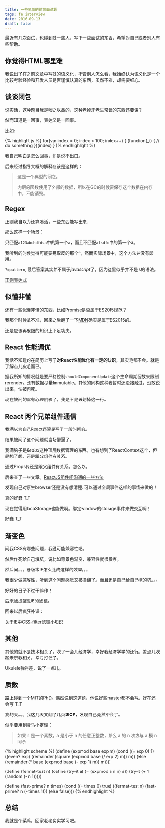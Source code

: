 ```yaml
---
title: 一些简单的前端面试题
tags: fe interview
date: 2016-09-13
draft: false
---
```


最近有几次面试，也碰到过一些人，写下一些面试的东西，希望对自己或者别人有些帮助。

## 你觉得HTML哪里难

我说出了在之前文章中写过的语义化，不管别人怎么看，我始终认为语义化是一个比较考验经验和开发人员是否谨慎认真的东西，虽然不难，却需要细心。

## 谈谈闭包

说实话，这种题目我是嗤之以鼻的，这种老掉牙老生常谈的东西还要讲？

然而知道是一回事，表达又是一回事。

比如:

{% highlight js %}
for(var index = 0; index < 100; index++) {
    (function(_i) {
        // do something
    })(index)
}
{% endhighlight %}

我自己明白是怎么回事，却是说不出口。

后来经过指导大概的解释应该是这样的：

> 这是一个典型的闭包。
>
> 内层的函数使用了外部的数据，所以在GC的时候要保存这个数据在内存中，不能销毁。

## Regex

正则我自以为还算凑活，一些东西能写出来.

那么这样一个场景：

只匹配`a123abchdfdsa`中的第一个`a`，而且不匹配`afsdfd`中的第一个a。

我听到的时候觉得可能要用取反的那个`^`，然而实际场景中，这个方法并没有卵用。

`?=pattern`, 最后答案其实并不属于*javascript*了，因为这里似乎并不是js的语法。

[正则表达式](https://zh.wikipedia.org/wiki/%E6%AD%A3%E5%88%99%E8%A1%A8%E8%BE%BE%E5%BC%8F)

## 似懂非懂

还有一些似懂非懂的东西，比如Promise是否属于ES2015规范？

我那个时候拿不准，回来之后翻了一下[MDN](https://developer.mozilla.org/en-US/docs/Web/JavaScript/Reference/Global_Objects/Promise)确实是属于ES2015的。

还是应该再很细的知识上下足功夫。

## React 性能调优

我恬不知耻的在简历上写了**对React性能优化有一定的认识**，其实毛都不会。就是了解点儿皮毛而已。

据我所知的情况就是要严格控制`shouldComponentUpdate`这个生命周期函数来限制rerender。还有数据尽量Immutable。其他的同构这种我暂时还没接触过，没敢说出来，怕被问死。

现在被问的都有心理阴影了，我是不是该划掉这一行。

## React 两个兄弟组件通信

我满以为自己React还算是写了一段时间的。

结果被问了这个问题就当场懵逼了。

我满脑子是*Redux*这种顶层数据管理的东西。也有想到了ReactContext这个，但是想了想，还是跟父组件有关系。

通过Props传还是跟父组件有关系。怎么办。

后来查了一些文章。[ReactJS组件间沟通的一些方法](http://www.alloyteam.com/2016/01/some-methods-of-reactjs-communication-between-components/)

发现自己对原生browser还是没有想清楚. 可以通过全局事件这样的事情来做的！

真的好蠢 T_T

现在觉得用locaStorage也能做啊。绑定window的storage事件来做交互啊！

好蠢 T_T

## 渐变色

问我CSS有哪些问题，我说可能兼容性吧。

然后作死给自己填坑，说比如背景色渐变，兼容性就很蛋疼。

然后问。。。低版本IE怎么达成这样的效果。。。

我很少做兼容性，听到这个问题感觉又被操翻了。而且还是自己给自己挖的坑。。。

好好的日子不过干嘛作！

后来被提醒说IE的滤镜。

回来以后疯狂补课：

[关于IE中CSS-filter滤镜小知识](https://www.qianduan.net/guan-yu-ie-zhong-css-filter-lv-jing-xiao-zhi-shi/)

## 其他

其他的就不是技术相关了，吹了一会儿经济学，幸好我经济学学的还行。差点儿吹起来宗教相关，幸亏打住了。

Ukulele弹得差，说了一点儿。

## 质数

路上碰到一个MIT的PhD。偶然说到这道题，他说好些master都不会写。好在还会写 T_T

我的天。。。我这几天又翻了几页**SICP**，发现自己竟然不会了。

似乎要用到费马小定理：

> 如果 n 是一个素数，a 是小于 n 的任意正整数，那么 a 的 n 次方与 a 模 n 同余

{% highlight scheme %}
(define (expmod base exp m)
    (cond ((= exp 0) 1)
    ((even? exp)
     (remainder (square (expmod base (/ exp 2) m))
                m))
    (else
     (remainder (* base (expmod base (- exp 1) m))
                m))))

(define (fermat-test n)
    (define (try-it a)
        (= (expmod a n n) a))
    (try-it (+ 1 (random (- n 1)))))

(define (fast-prime? n times)
    (cond ((= times 0) true)
          ((fermat-test n) (fast-prime? n (- times 1)))
          (else false)))
{% endhighlight %}

## 总结

我就是个菜鸡，回家老老实实学习吧。

